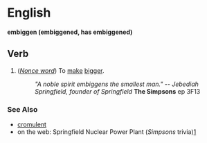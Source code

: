 =English=
'''embiggen (embiggened, has embiggened)'''

==Verb==

# (''[[Nonce word]]'') To [[make]] [[big]]ger. 
#:''"A noble spirit embiggens the smallest man." -- Jebediah Springfield, founder of Springfield'' '''The Simpsons''' ep 3F13

===See Also===
*[[cromulent]]
*on the web: Springfield Nuclear Power Plant (''Simpsons'' trivia)[http://www.snpp.com]